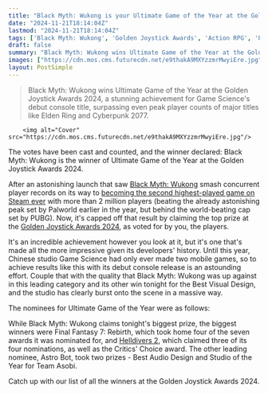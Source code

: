 ```yaml
---
title: "Black Myth: Wukong is your Ultimate Game of the Year at the Golden Joystick Awards 2024"
date: "2024-11-21T18:14:04Z"
lastmod: "2024-11-21T18:14:04Z"
tags: ['Black Myth: Wukong', 'Golden Joystick Awards', 'Action RPG', 'PC', 'Steam']
draft: false
summary: "Black Myth: Wukong wins Ultimate Game of the Year at the Golden Joystick Awards 2024,  a stunning achievement for Game Science's debut console title, surpassing even peak player counts of major titles like Elden Ring and Cyberpunk 2077."
images: ["https://cdn.mos.cms.futurecdn.net/e9thakA9MXYzzmrMwyiEre.jpg"]
layout: PostSimple
---
```

> Black Myth: Wukong wins Ultimate Game of the Year at the Golden Joystick Awards 2024,  a stunning achievement for Game Science's debut console title, surpassing even peak player counts of major titles like Elden Ring and Cyberpunk 2077.


        <img alt="Cover" src="https://cdn.mos.cms.futurecdn.net/e9thakA9MXYzzmrMwyiEre.jpg"/>
        
The votes have been cast and counted, and the winner declared: Black Myth: Wukong is the winner of Ultimate Game of the Year at the Golden Joystick Awards 2024.

After an astonishing launch that saw [Black Myth: Wukong](https://www.gamesradar.com/games/action-rpg/black-myth-wukong-guide/) smash concurrent player records on its way to [becoming the second highest-played game on Steam ever](https://www.gamesradar.com/games/action-rpg/black-myth-wukong-player-count-surges-past-14-million-beating-elden-ring-gta-5-and-cyberpunk-2077s-peaks/) with more than 2 million players (beating the already astonishing peak set by Palworld earlier in the year, but behind the world-beating cap set by PUBG). Now, it's capped off that result by claiming the top prize at the [Golden Joystick Awards 2024](https://www.gamesradar.com/games/voting-for-the-golden-joystick-awards-ultimate-game-of-the-year-is-now-open/), as voted for by you, the players.

It's an incredible achievement however you look at it, but it's one that's made all the more impressive given its developers' history. Until this year, Chinese studio Game Science had only ever made two mobile games, so to achieve results like this with its debut console release is an astounding effort. Couple that with the quality that Black Myth: Wukong was up against in this leading category and its other win tonight for the Best Visual Design, and the studio has clearly burst onto the scene in a massive way.

The nominees for Ultimate Game of the Year were as follows:

While Black Myth: Wukong claims tonight's biggest prize, the biggest winners were Final Fantasy 7: Rebirth, which took home four of the seven awards it was nominated for, and [Helldivers 2](https://www.gamesradar.com/helldivers-2-guide/), which claimed three of its four nominations, as well as the Critics' Choice award. The other leading nominee, Astro Bot, took two prizes - Best Audio Design and Studio of the Year for Team Asobi.

Catch up with our list of all the winners at the Golden Joystick Awards 2024.
        